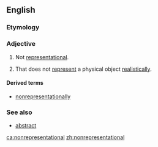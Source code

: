 ==English==

===Etymology===
{{prefix|non|representational|lang=en}}

===Adjective===
{{en-adj|-}}

# Not [[representational]].
# {{context|arts|lang=en}} That does not [[represent]] a physical object [[realistically]].

====Derived terms====
* [[nonrepresentationally]]

===See also===
* [[abstract]]

[[ca:nonrepresentational]]
[[zh:nonrepresentational]]